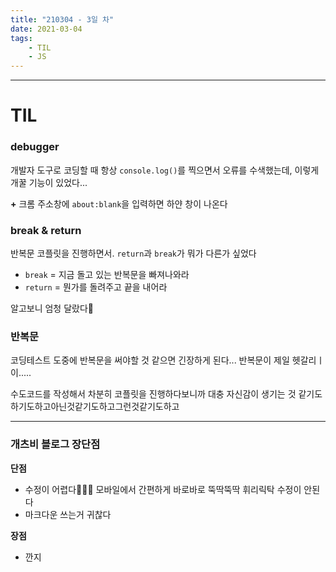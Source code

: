 ```yaml
---
title: "210304 - 3일 차"
date: 2021-03-04
tags:
    - TIL
    - JS
---
```


---

# TIL

### debugger

개발자 도구로 코딩할 때
항상 `console.log()`를 찍으면서 오류를 수색했는데, 이렇게 개꿀 기능이 있었다...

**+** 크롬 주소창에 `about:blank`을 입력하면 하얀 창이 나온다

### break & return

반복문 코플릿을 진행하면서. `return`과 `break`가 뭐가 다른가 싶었다

-   `break` = 지금 돌고 있는 반복문을 빠져나와라
-   `return` = 뭔가를 돌려주고 끝을 내어라

알고보니 엄청 달랐다🤡

### 반복문

코딩테스트 도중에 반복문을 써야할 것 같으면 긴장하게 된다... 반복문이 제일 헷갈리ㅣ이.....

수도코드를 작성해서 차분히 코플릿을 진행하다보니까 대충 자신감이 생기는 것 같기도하기도하고아닌것같기도하고그런것같기도하고

---

### 개츠비 블로그 장단점

**단점**

-   수정이 어렵다🤬🤬🤬
    모바일에서 간편하게 바로바로 뚝딱뚝딱 휘리릭탁 수정이 안된다
-   마크다운 쓰는거 귀찮다

**장점**

-   깐지
